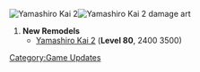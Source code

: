 [[File:412.png|thumb|Yamashiro Kai 2]][[File:412 X.png|thumb|Yamashiro Kai 2 damage art]]
# '''New Remodels'''
#* [[Yamashiro|​Yamashiro Kai 2]] ('''Level 80''', {{Ammo}}2400 {{Steel}}3500)
[[Category:Game Updates]]